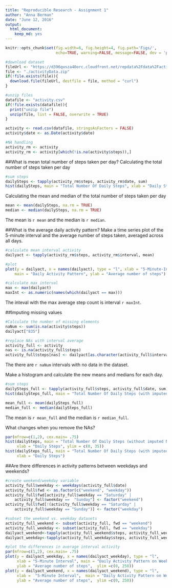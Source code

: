 ```yaml
---
title: "Reproducible Research - Assignment 1"
author: "Anna Berman"
date: "June 12, 2016"
output: 
  html_document: 
    keep_md: yes
---
```


```r
knitr::opts_chunk$set(fig.width=6, fig.height=4, fig.path='Figs/',
                      echo=TRUE, warning=FALSE, message=FALSE, dev = 'png')
```


```r
#download dataset
fileUrl <- "https://d396qusza40orc.cloudfront.net/repdata%2Fdata%2Factivity.zip"
file <- "./activityData.zip"
if(!file.exists(file)){
  download.file(fileUrl, destfile = file, method = "curl")
}

#unzip files
datafile <- "activity.csv"
if(!file.exists(datafile)){
  print("unzip file")
  unzip(file, list = FALSE, overwrite = TRUE)
}

activity <- read.csv(datafile, stringsAsFactors = FALSE)
activity$date <- as.Date(activity$date)

#NA handling
activity_rm <- activity
activity_rm <- activity[which(!is.na(activity$steps)),]
```

##What is mean total number of steps taken per day?
Calculating the total number of steps taken per day
```r
#sum steps
dailySteps <- tapply(activity_rm$steps, activity_rm$date, sum)
hist(dailySteps, main = "Total Number Of Daily Steps", xlab = "Daily Steps")
```


Calculating the mean and median of the total number of steps taken per day
```r
mean <- mean(dailySteps, na.rm = TRUE)
median <- median(dailySteps, na.rm = TRUE)
```
The mean is `r mean` and the median is `r median`. 

##What is the average daily activity pattern?
Make a time series plot of the 5-minute interval and the average number of steps taken, averaged across all days.
```r
#calculate mean interval activity
dailyact <- tapply(activity_rm$steps, activity_rm$interval, mean)

#plot
plot(y = dailyact, x = names(dailyact), type = "l", xlab = "5-Minute-Interval", 
    main = "Daily Activity Pattern", ylab = "Average number of steps")

#calculate max interval
max <- max(dailyact)
maxInt <- as.numeric(names(which(dailyact == max)))
```
The inteval with the max average step count is interval `r maxInt`.

##Imputing missing values

```r
#Calculate the number of missing elements
naNum <- sum(is.na(activity$steps))
dailyact["835"]

#replace NAs with interval average
activity_full <- activity
nas <- is.na(activity_full$steps)
activity_full$steps[nas] <- dailyact[as.character(activity_full$interval[nas])]
```
The there are `r naNum` intervals with no data in the dataset.

Make a histogram and calculate the new means and medians for each day.
```r
#sum steps
dailySteps_full <- tapply(activity_full$steps, activity_full$date, sum)
hist(dailySteps_full, main = "Total Number Of Daily Steps (with imputed NAs)", xlab = "Daily Steps")

mean_full <- mean(dailySteps_full)
median_full <- median(dailySteps_full)
```
The mean is `r mean_full` and the median is `r median_full`. 

What changes when you remove the NAs?
```r
par(mfrow=c(1,2), cex.main= .75)
hist(dailySteps, main = "Total Number Of Daily Steps (without imputed NAs)", 
     xlab = "Daily Steps", ylim = c(0, 35))
hist(dailySteps_full, main = "Total Number Of Daily Steps (with imputed NAs)",
     xlab = "Daily Steps")
```

##Are there differences in activity patterns between weekdays and weekends?
```r
#create weekend/weekday variable
activity_full$weekday <- weekdays(activity_full$date)
activity_full$fwd <- as.factor(c("weekend", "weekday"))
activity_full$fwd[activity_full$weekday == "Saturday" | 
    activity_full$weekday ==  "Sunday"] <- factor("weekend")
activity_full$fwd[!(activity_full$weekday == "Saturday" | 
    activity_full$weekday == "Sunday")] <- factor("weekday")

#subset the weekend vs. weekday datasets
activity_full_weekend <- subset(activity_full, fwd == "weekend") 
activity_full_weekday <- subset(activity_full, fwd == "weekday") 
dailyact_weekend<-tapply(activity_full_weekend$steps, activity_full_weekend$interval, mean)
dailyact_weekday<-tapply(activity_full_weekday$steps, activity_full_weekday$interval, mean)

#plot the differences in average interval activity
par(mfrow=c(1,2), cex.main= .75)
plot(y = dailyact_weekday, x = names(dailyact_weekday), type = "l", 
     xlab = "5-Minute Interval", main = "Daily Activity Pattern on Weekdays", 
     ylab = "Average number of steps",  ylim =c(0, 250))
plot(y = dailyact_weekend, x = names(dailyact_weekend), type = "l", 
     xlab =  "5-Minute Interval",  main = "Daily Activity Pattern on Weekends", 
     ylab = "Average number of steps",  ylim =c(0, 250))
```

